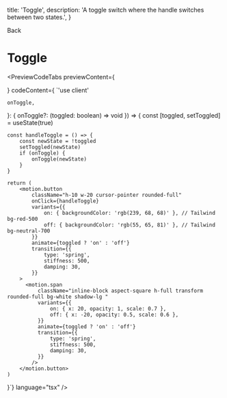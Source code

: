 
  title: 'Toggle',
  description:
    'A toggle switch where the handle switches between two states.',
}

<Link className="flex flex-row items-center" href="/docs/components/toggle">
  <ChevronLeft size={17} />
  Back
</Link>

# Toggle
<PreviewCodeTabs
  previewContent={
    <div className="group flex w-full items-center justify-center gap-3">
      <Toggle />
    </div>
  }
  codeContent={
`'use client'


    onToggle,
}: {
    onToggle?: (toggled: boolean) => void
}) => {
    const [toggled, setToggled] = useState(true)

    const handleToggle = () => {
        const newState = !toggled
        setToggled(newState)
        if (onToggle) {
            onToggle(newState)
        }
    }

    return (
        <motion.button
            className="h-10 w-20 cursor-pointer rounded-full"
            onClick={handleToggle}
            variants={{
                on: { backgroundColor: 'rgb(239, 68, 68)' }, // Tailwind bg-red-500
                off: { backgroundColor: 'rgb(55, 65, 81)' }, // Tailwind bg-neutral-700
            }}
            animate={toggled ? 'on' : 'off'}
            transition={{
                type: 'spring',
                stiffness: 500,
                damping: 30,
            }}
        >
          <motion.span
              className="inline-block aspect-square h-full transform rounded-full bg-white shadow-lg "
              variants={{
                  on: { x: 20, opacity: 1, scale: 0.7 },
                  off: { x: -20, opacity: 0.5, scale: 0.6 },
              }}
              animate={toggled ? 'on' : 'off'}
              transition={{
                  type: 'spring',
                  stiffness: 500,
                  damping: 30,
              }}
            />
        </motion.button>
    )
}`}
  language="tsx"
/>
